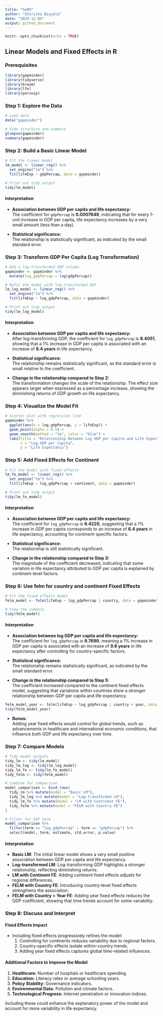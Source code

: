 ```yaml
---
title: "hw09"
author: "Shirisha Biyyala"
date: "2024-12-04"
output: github_document
---
```


```r
knitr::opts_chunk$set(echo = TRUE)
```

## Linear Models and Fixed Effects in R

### Prerequisites

```r
library(gapminder)
library(tidyverse)
library(broom)
library(lfe)
library(parsnip)
```

### Step 1: Explore the Data

```r
# Load data
data("gapminder")

# View structure and summary
glimpse(gapminder)
summary(gapminder)
```

### Step 2: Build a Basic Linear Model

```r
# Fit the linear model
lm_model <- linear_reg() %>%
  set_engine("lm") %>%
  fit(lifeExp ~ gdpPercap, data = gapminder)

# Print out tidy output
tidy(lm_model)
```

#### Interpretation
- **Association between GDP per capita and life expectancy:**  
  The coefficient for `gdpPercap` is **0.0007649**, indicating that for every 1-unit increase in GDP per capita, life expectancy increases by a very small amount (less than a day).  

- **Statistical significance:**  
  The relationship is statistically significant, as indicated by the small standard error.  


### Step 3: Transform GDP Per Capita (Log Transformation)

```r
# Add a log-transformed GDP column
gapminder <- gapminder %>%
  mutate(log_gdpPercap = log(gdpPercap))

# Refit the model with log-transformed GDP
lm_log_model <- linear_reg() %>%
  set_engine("lm") %>%
  fit(lifeExp ~ log_gdpPercap, data = gapminder)

# Print out tidy output
tidy(lm_log_model)
```

#### Interpretation
- **Association between GDP per capita and life expectancy:**  
  After log-transforming GDP, the coefficient for `log_gdpPercap` is **8.4051**, showing that a 1% increase in GDP per capita is associated with an increase of **8.4 years** in life expectancy.  

- **Statistical significance:**  
  The relationship remains statistically significant, as the standard error is small relative to the coefficient.  

- **Change in the relationship compared to Step 2:**  
  The transformation changes the scale of the relationship. The effect size appears larger when expressed as a percentage increase, showing the diminishing returns of GDP growth on life expectancy.  


### Step 4: Visualize the Model Fit

```r
# Scatter plot with regression line
gapminder %>%
  ggplot(aes(x = log_gdpPercap, y = lifeExp)) +
  geom_point(alpha = 0.5) +
  geom_smooth(method = "lm", color = "blue") +
  labs(title = "Relationship Between Log GDP per Capita and Life Expectancy",
       x = "Log GDP per Capita",
       y = "Life Expectancy")
```


### Step 5: Add Fixed Effects for Continent

```r
# Fit the model with fixed effects
lm_fe_model <- linear_reg() %>%
  set_engine("lm") %>%
  fit(lifeExp ~ log_gdpPercap + continent, data = gapminder)

# Print out tidy output
tidy(lm_fe_model)

```

#### Interpretation
- **Association between GDP per capita and life expectancy:**  
  The coefficient for `log_gdpPercap` is **6.4220**, suggesting that a 1% increase in GDP per capita corresponds to an increase of **6.4 years** in life expectancy, accounting for continent-specific factors.  

- **Statistical significance:**  
  The relationship is still statistically significant.  

- **Change in the relationship compared to Step 3:**  
  The magnitude of the coefficient decreased, indicating that some variation in life expectancy attributed to GDP per capita is explained by continent-level factors.  

### Step 6: Use felm for country and continent Fixed Effects

```r
# Fit the fixed effects model
felm_model <- felm(lifeExp ~ log_gdpPercap | country, data = gapminder)

# View the summary
tidy(felm_model)

```

#### Interpretation
- **Association between log GDP per capita and life expectancy:**  
  The coefficient for `log_gdpPercap` is **9.7690**, meaning a 1% increase in GDP per capita is associated with an increase of **9.8 years** in life expectancy after controlling for country-specific factors.  

- **Statistical significance:**  
  The relationship remains statistically significant, as indicated by the small standard error.  

- **Change in the relationship compared to Step 5:**  
  The coefficient increased compared to the continent fixed effects model, suggesting that variations within countries show a stronger relationship between GDP per capita and life expectancy. 
  
```r
felm_model_year <- felm(lifeExp ~ log_gdpPercap | country + year, data = gapminder)
tidy(felm_model_year)
```

- **Bonus:**  
  Adding year fixed effects would control for global trends, such as advancements in healthcare and international economic conditions, that influence both GDP and life expectancy over time.  
  
### Step 7: Compare Models

```r
# Tidy model outputs
tidy_lm <- tidy(lm_model)
tidy_lm_log <- tidy(lm_log_model)
tidy_lm_fe <- tidy(lm_fe_model)
tidy_felm <- tidy(felm_model)

# Combine for comparison
model_comparison <- bind_rows(
  tidy_lm %>% mutate(model = "Basic LM"),
  tidy_lm_log %>% mutate(model = "Log-transformed LM"),
  tidy_lm_fe %>% mutate(model = "LM with Continent FE"),
  tidy_felm %>% mutate(model = "FELM with Country FE")
)

# Filter for GDP term
model_comparison %>%
  filter(term == "log_gdpPercap" | term == "gdpPercap") %>%
  select(model, term, estimate, std.error, p.value)
```

#### Interpretation
- **Basic LM**: The initial linear model shows a very small positive association between GDP per capita and life expectancy.
- **Log-transformed LM**: Log-transforming GDP highlights a stronger relationship, reflecting diminishing returns.
- **LM with Continent FE**: Adding continent fixed effects adjusts for regional differences.
- **FELM with Country FE**: Introducing country-level fixed effects strengthens the association.
- **FELM with Country + Year FE**: Adding year fixed effects reduces the GDP coefficient, showing that time trends account for some variability.


### Step 8: Discuss and Interpret
#### Fixed Effects Impact
- Including fixed effects progressively refines the model:
  1. Controlling for continents reduces variability due to regional factors.  
  2. Country-specific effects isolate within-country trends.  
  3. Adding year fixed effects captures global time-related influences.  

#### Additional Factors to Improve the Model
1. **Healthcare:** Number of hospitals or healthcare spending.  
2. **Education:** Literacy rates or average schooling years.  
3. **Policy Stability:** Governance indicators.  
4. **Environmental Data:** Pollution and climate factors.  
5. **Technological Progress:** Internet penetration or innovation indices.  

Including these could enhance the explanatory power of the model and account for more variability in life expectancy.  
